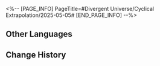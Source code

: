 <%-- [PAGE_INFO]
PageTitle=#Divergent Universe/Cyclical Extrapolation/2025-05-05#
[END_PAGE_INFO] --%>
{{Event
|name              = Cyclical Extrapolation: Sowing Seeds of Wisdom
|image             = Event Cyclical Extrapolation Sowing Seeds of Wisdom.png
|type              = Cyclical Extrapolation
|time_known        = yes
|time_start        = 2025-05-05 04:00:00
|time_end          = 2025-05-12 03:59:59
}}

{{Cyclical Extrapolation
|boons      = Connected Infinite Gates
|curios     = Parallel Universe Walkie-Talkie
|equations  = Caprism;; Warring Scholar;; Child of Spiral
|trailblaze = '''Budding of Knowledge'''<br />Obtain some Blessings of Erudition
|rewards    = Relic Remains*30; Lost Crystal*3
|boss_1_1   = Stormbringer; Disciples of Sanctus Medicus: Shape Shifter; Senior Staff: Team Leader; Dreamjolt Troupe's Sweet Gorilla; "Past Confined and Caged"
|boss_1_2   = Automaton Grizzly (Bug); Frigid Prowler (Bug); Disciples of Sanctus Medicus: Shape Shifter (Bug); Aurumaton Gatekeeper (Bug); Senior Staff: Team Leader (Bug); Dreamjolt Troupe's Beyond Overcooked (Bug); Dreamjolt Troupe's Sweet Gorilla (Bug); "Past Confined and Caged" (Bug); Memory Zone Meme "Shell of Faded Rage" (Bug); Howling Casket (Bug); Furiae Praetor (Bug)
|boss_2_1   = Voidranger: Trampler (Bug); Disciples of Sanctus Medicus: Shape Shifter (Bug); Senior Staff: Team Leader (Bug); Dreamjolt Troupe's Sweet Gorilla (Bug); "Past Confined and Caged" (Bug)
|boss_2_2   = Svarog (Complete); Abundant Ebon Deer (Complete); Swarm: True Sting (Complete); Argenti (Complete)
|boss_3     = Wonder Forest's Banacademic Office Staff (Complete)
|rules      = You will not obtain Equations after achieving victory in "Boss" Domains; Obtain this week's Preset Constructs upon entering the First Plane
|root       = Divergent Universe: Protean Hero
}}

==Other Languages==
{{Other Languages
|en   = Cyclical Extrapolation: Sowing Seeds of Wisdom
|zhs  = 周期演算：播撒智种
|zht  = 週期演算：播撒智種
|ja   = 周期演算：知種蒔き
|ko   = 주기 연산: 지혜의 씨앗 파종
|es   = Cálculo periódico: Cultivo de semillas de la sabiduría
|fr   = Calcul cyclique&nbsp;: Culture des graines de sagesse
|ru   = Цикличное вычисление: Посев мудрости
|th   = การคำนวณแบบรอบ: หว่านเมล็ดพันธุ์ปัญญา
|vi   = Ngoại Suy Chu Kỳ: Gieo Hạt Trí Tuệ
|de   = Zyklische Berechnung: Die Saat der Weisheit
|id   = Kalkulasi Siklus: Menebarkan Bibit Kebijaksanaan
|pt   = Extrapolação Cíclica: Semear as Sementes da Sabedoria
}}

==Change History==
{{Change History|3.2}}